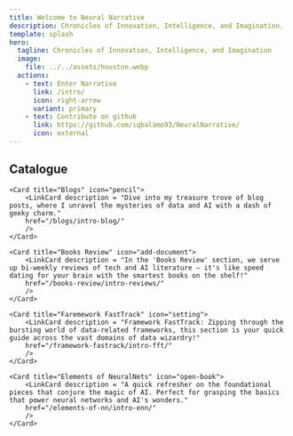 ```yaml
---
title: Welcome to Neural Narrative
description: Chronicles of Innovation, Intelligence, and Imagination.
template: splash
hero:
  tagline: Chronicles of Innovation, Intelligence, and Imagination
  image:
    file: ../../assets/houston.webp
  actions:
    - text: Enter Narrative
      link: /intro/
      icon: right-arrow
      variant: primary
    - text: Contribute on github
      link: https://github.com/iqbalamo93/NeuralNarrative/
      icon: external
---
```



## Catalogue

<CardGrid stagger>

	<Card title="Blogs" icon="pencil">
		<LinkCard description = "Dive into my treasure trove of blog posts, where I unravel the mysteries of data and AI with a dash of geeky charm."
		href="/blogs/intro-blog/"
		/>
	</Card>

	<Card title="Books Review" icon="add-document">
		<LinkCard description = "In the 'Books Review' section, we serve up bi-weekly reviews of tech and AI literature – it's like speed dating for your brain with the smartest books on the shelf!"
		href="/books-review/intro-reviews/"
		/>
	</Card>
	
	<Card title="Faremework FastTrack" icon="setting">
		<LinkCard description = "Framework FastTrack: Zipping through the bursting world of data-related frameworks, this section is your quick guide across the vast domains of data wizardry!"
		href="/framework-fastrack/intro-fft/"
		/>
	</Card>

	<Card title="Elements of NeuralNets" icon="open-book">
		<LinkCard description = "A quick refresher on the foundational pieces that conjure the magic of AI. Perfect for grasping the basics that power neural networks and AI's wonders."
		href="/elements-of-nn/intro-enn/"
		/>
	</Card>
</CardGrid>

